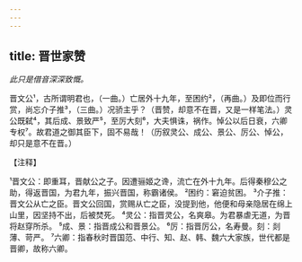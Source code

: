 ```yaml
---
---
---
```

title: 晋世家赞
---



*此只是借音深深致慨。*

晋文公¹，古所谓明君也，（一曲。）亡居外十九年，至困约²，（再曲。）及即位而行赏，尚忘介子推³，（三曲。）况骄主乎？（晋赞，却意不在晋，又是一样笔法。）灵公既弑⁴，其后成、景致严⁵，至厉大刻⁶，大夫惧诛，祸作。悼公以后日衰，六卿专权⁷。故君道之御其臣下，固不易哉！（历叙灵公、成公、景公、厉公、悼公，却只是意不在晋。）

【注释】

¹晋文公：即重耳，晋献公之子。因遭骊姬之谗，流亡在外十九年。后得秦穆公之助，得返晋国，为君九年，振兴晋国，称霸诸侯。
²困约：窘迫贫困。
³介子推：晋文公从亡之臣。晋文公回国，赏赐从亡之臣，没提到他，他便和母亲隐居在绵上山里，因坚持不出，后被焚死。
⁴灵公：指晋灵公，名爽皋。为君暴虐无道，为晋将赵穿所杀。
⁵成、景：指晋成公和晋景公。
⁶厉：指晋厉公，名寿曼。刻：剡薄、苛严。
⁷六卿：指春秋时晋国范、中行、知、赵、韩、魏六大家族，世代都是晋卿，故称六卿。